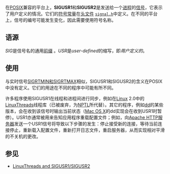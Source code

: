 {{noteTA|G1=IT}}
{{Infobox Computing signal
|description = 用户定义的信号
|action      = 进程异常终止
}}
在[[POSIX|POSIX]]兼容的平台上，'''SIGUSR1'''和'''SIGUSR2'''是发送给一个[[进程|进程]]的[[信号|信号]]，它表示了用户定义的情况。它们的[[C语言预处理器|符号常量]]在[[头文件|头文件]]<!-- Original: [[header_file|header file]] --><code>[[signal.h|signal.h]]</code>中定义。在不同的平台上，信号的编号可能发生变化，因此需要使用符号名称。

== 语源 ==
''SIG''是信号名的通用[[詞綴|前缀]]<!-- Original: [[Prefix_(linguistics)|prefix]] -->。''USR''是''user-defined''的缩写，即''用户定义的''。

==使用==
与实时信号[[SIGRTMIN和SIGRTMAX|SIGRTMIN和SIGRTMAX]]相似，SIGUSR1和SIGUSR2的含义在POSIX中没有定义。它们的用途在不同的程序中可能有所不同。

许多程序使用SIGUSR1在线程和进程间进行同步，例如在[[Linux|Linux]] 2.0中的[[LinuxThreads|LinuxThreads]]线程库（已被废弃，为[[Native_POSIX_Thread_Library|NPTL]]所代替）。其它的程序，例如[[Dd_(Unix)|dd]]的某些版本，会在收到该信号时输出当前状态（[[Mac_OS_X|Mac OS X]]的dd实现会在收到USR1时暂停）。USR1亦通常被用来告知应用程序重载配置文件；例如，向[[Apache|Apache HTTP服务器]]发送一个USR1信号将导致以下步骤的发生：停止接受新的连接，等待当前连接停止，重新载入配置文件，重新打开日志文件，重启服务器，从而实现相对平滑的不关机的更改。

==参见==
* [https://web.archive.org/web/20100813132721/http://pauillac.inria.fr/~xleroy/linuxthreads/faq.html#H.4 LinuxThreads and SIGUSR1/SIGUSR2]

{{Computing signals}}